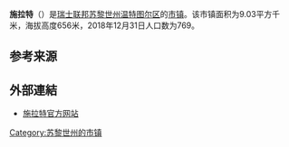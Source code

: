{{Infobox settlement
| name = 施拉特
| native_name = {{lang|de|Schlatt}}
| settlement_type = [[市镇_(瑞士)|瑞士市镇]]
| image_skyline = Oberschlatt.jpg
| image_caption = 施拉特风光
| image_seal = Schlatt-blazon.svg
| image_map = Karte Gemeinde Schlatt ZH 2018.png
| map_caption = 施拉特在温特图尔区的位置
| pushpin_map = Switzerland
| pushpin_relief = Switzerland relief location map.jpg
| pushpin_label_position = bottom
| pushpin_map_caption = 施拉特在瑞士的位置
| subdivision_type = 国家
| subdivision_name = {{CHE}}
| subdivision_type1 = [[瑞士行政区划|州]]
| subdivision_name1 = [[File:Flag_of_Canton_of_Zürich.svg|16px]] [[苏黎世州|苏黎世州]]
| subdivision_type2 = [[区_(瑞士)|区]]
| subdivision_name2 = [[温特图尔区|温特图尔区]]
| elevation_m = 656
| area_total_km2 = 9.03
| population_as_of = 2018年12月31日
| population_footnotes = <ref>{{cite web|url=https://www.bfs.admin.ch/bfs/de/home/statistiken/bevoelkerung.assetdetail.7966022.html|title=Ständige Wohnbevölkerung nach Staatsangehörigkeitskategorie, Geschlecht und Gemeinde, Provisorische Jahresergebnisse, 2018|trans_title=瑞士联邦2018年按国籍、性别和市镇划分的常住人口统计表|date=2019-04-09|publisher=[[瑞士联邦统计署|瑞士联邦统计署]]|language=de|accessdate=2019-11-16|archive-date=2019-04-11|archive-url=https://web.archive.org/web/20190411063248/https://www.bfs.admin.ch/bfs/de/home/statistiken/bevoelkerung.assetdetail.7966022.html|dead-url=no}}</ref>
| population_total = 769
| population_density_km2 = auto
| timezone = [[欧洲中部时间|CET]]
| utc_offset = +1
| timezone_DST = [[欧洲中部夏令时间|CEST]]
| utc_offset_DST = +2
| coordinates = {{coord|47|28|7|N|8|49|38|E|region:|display=inline,title}}
| postal_code_type = [[瑞士邮政编码系统|邮政编码]]
| postal_code = 8418
| blank_name = [[瑞士市镇官方编号|官方编号]]
| blank_info = 0226
| website = {{url|www.schlatt-zh.ch}}
}}

'''施拉特'''（{{lang-de|Schlatt}}）是[[瑞士联邦|瑞士联邦]][[苏黎世州|苏黎世州]][[温特图尔区|温特图尔区]]的[[市镇_(瑞士)|市镇]]。该市镇面积为9.03平方千米，海拔高度656米，2018年12月31日人口数为769。

== 参考来源 ==
{{reflist}}

== 外部連結 ==
* [https://web.archive.org/web/20190622104240/https://www.schlatt-zh.ch/ 施拉特官方网站] {{de icon}}

{{Switzerland-geo-stub}}
{{DEFAULTSORT:Schlatt}}
[[Category:苏黎世州的市镇|Category:苏黎世州的市镇]]